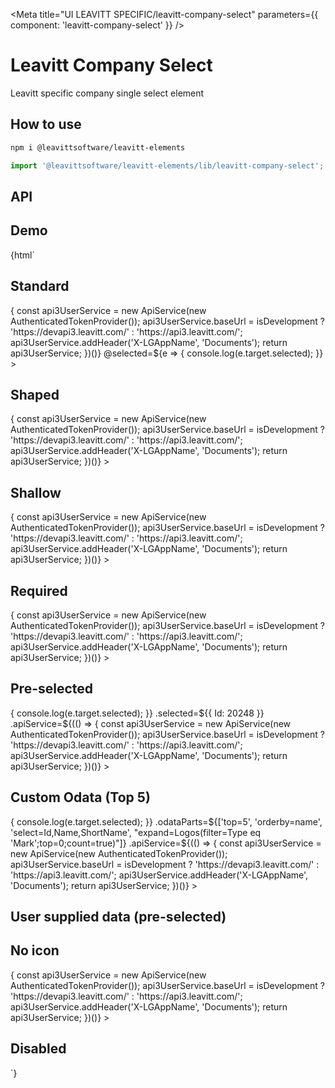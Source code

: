 

<Meta title="UI LEAVITT SPECIFIC/leavitt-company-select" parameters={{ component: 'leavitt-company-select' }} />

# Leavitt Company Select

Leavitt specific company single select element

## How to use

```bash
npm i @leavittsoftware/leavitt-elements
```

```js
import '@leavittsoftware/leavitt-elements/lib/leavitt-company-select';
```

## API

<ArgsTable of="leavitt-company-select" />

## Demo

<Canvas withToolbar>
  <Story name="Docs">
    {html`
      <h2 demo>Standard</h2>
      <leavitt-company-select
        style="width:350px"
        .apiService=${(() => {
          const api3UserService = new ApiService(new AuthenticatedTokenProvider());
          api3UserService.baseUrl = isDevelopment ? 'https://devapi3.leavitt.com/' : 'https://api3.leavitt.com/';
          api3UserService.addHeader('X-LGAppName', 'Documents');
          return api3UserService;
        })()}
        @selected=${e => {
          console.log(e.target.selected);
        }}
      ></leavitt-company-select>
      <h2 demo>Shaped</h2>
      <leavitt-company-select
        shaped
        .apiService=${(() => {
          const api3UserService = new ApiService(new AuthenticatedTokenProvider());
          api3UserService.baseUrl = isDevelopment ? 'https://devapi3.leavitt.com/' : 'https://api3.leavitt.com/';
          api3UserService.addHeader('X-LGAppName', 'Documents');
          return api3UserService;
        })()}
      ></leavitt-company-select>
      <h2 demo>Shallow</h2>
      <leavitt-company-select
        shallow
        .apiService=${(() => {
          const api3UserService = new ApiService(new AuthenticatedTokenProvider());
          api3UserService.baseUrl = isDevelopment ? 'https://devapi3.leavitt.com/' : 'https://api3.leavitt.com/';
          api3UserService.addHeader('X-LGAppName', 'Documents');
          return api3UserService;
        })()}
      ></leavitt-company-select>
      <h2 demo>Required</h2>
      <leavitt-company-select
        required
        .apiService=${(() => {
          const api3UserService = new ApiService(new AuthenticatedTokenProvider());
          api3UserService.baseUrl = isDevelopment ? 'https://devapi3.leavitt.com/' : 'https://api3.leavitt.com/';
          api3UserService.addHeader('X-LGAppName', 'Documents');
          return api3UserService;
        })()}
      ></leavitt-company-select>
      <h2 demo>Pre-selected</h2>
      <leavitt-company-select
        @selected=${e => {
          console.log(e.target.selected);
        }}
        .selected=${{ Id: 20248 }}
        .apiService=${(() => {
          const api3UserService = new ApiService(new AuthenticatedTokenProvider());
          api3UserService.baseUrl = isDevelopment ? 'https://devapi3.leavitt.com/' : 'https://api3.leavitt.com/';
          api3UserService.addHeader('X-LGAppName', 'Documents');
          return api3UserService;
        })()}
      ></leavitt-company-select>
      <h2 demo>Custom Odata (Top 5)</h2>
      <leavitt-company-select
        @selected=${e => {
          console.log(e.target.selected);
        }}
        .odataParts=${['top=5', 'orderby=name', 'select=Id,Name,ShortName', "expand=Logos(filter=Type eq 'Mark';top=0;count=true)"]}
        .apiService=${(() => {
          const api3UserService = new ApiService(new AuthenticatedTokenProvider());
          api3UserService.baseUrl = isDevelopment ? 'https://devapi3.leavitt.com/' : 'https://api3.leavitt.com/';
          api3UserService.addHeader('X-LGAppName', 'Documents');
          return api3UserService;
        })()}
      ></leavitt-company-select>
      <h2 demo>User supplied data (pre-selected)</h2>
      <leavitt-company-select
        .companies=${[
          { Id: 1, Name: 'Twitter', MarkUrl: 'https://upload.wikimedia.org/wikipedia/sco/9/9f/Twitter_bird_logo_2012.svg', ShortName: 'TWTR' },
          { Id: 2, Name: 'Google', MarkUrl: 'https://madeby.google.com/static/images/google_g_logo.svg', ShortName: 'GOOG' },
        ]}
        .selected=${{ Id: 2, Name: 'Google', MarkUrl: 'https://madeby.google.com/static/images/google_g_logo.svg', ShortName: 'GOOG' }}
      ></leavitt-company-select>
      <h2 demo>No icon</h2>
      <leavitt-company-select
        icon=""
        .apiService=${(() => {
          const api3UserService = new ApiService(new AuthenticatedTokenProvider());
          api3UserService.baseUrl = isDevelopment ? 'https://devapi3.leavitt.com/' : 'https://api3.leavitt.com/';
          api3UserService.addHeader('X-LGAppName', 'Documents');
          return api3UserService;
        })()}
      ></leavitt-company-select>
      <h2 demo>Disabled</h2>
      <leavitt-company-select disabled></leavitt-company-select>
    `}
  </Story>
</Canvas>
